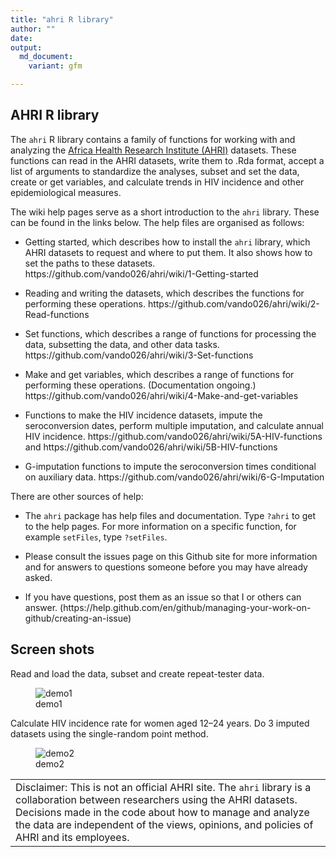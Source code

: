 ```yaml
---
title: "ahri R library"
author: ""
date: 
output: 
  md_document:
    variant: gfm

---
```


## AHRI R library

The `ahri` R library contains a family of functions for working with and analyzing the
[Africa Health Research Institute (AHRI)]( https://www.ahri.org/research/#research-department )  datasets. These functions can read in the AHRI
datasets, write them to .Rda format, accept a list of arguments to standardize the analyses,
subset and set the data, create or get variables, and calculate trends in HIV incidence and other
epidemiological measures. 

The wiki help pages serve as a short introduction to the `ahri` library. These can be
found in the links below. The help files are organised as follows:

- Getting started, which describes how to install the `ahri` library, which AHRI datasets
  to request and where to put them.  It also shows how to set the paths to these datasets.
  https://github.com/vando026/ahri/wiki/1-Getting-started

- Reading and writing the datasets, which describes the functions for performing these
  operations.  https://github.com/vando026/ahri/wiki/2-Read-functions

- Set functions, which describes a range of functions for processing the data, subsetting
  the data, and other data tasks. 
  https://github.com/vando026/ahri/wiki/3-Set-functions

- Make and get variables, which describes a range of functions for performing these
  operations. (Documentation ongoing.) https://github.com/vando026/ahri/wiki/4-Make-and-get-variables

- Functions to make the HIV incidence datasets, impute the
  seroconversion dates, perform multiple imputation, and calculate annual HIV incidence.
  https://github.com/vando026/ahri/wiki/5A-HIV-functions and 
  https://github.com/vando026/ahri/wiki/5B-HIV-functions

- G-imputation functions to impute the seroconversion times conditional on auxiliary data.
https://github.com/vando026/ahri/wiki/6-G-Imputation

There are other sources of help:

- The `ahri` package has help files and documentation. Type `?ahri` to get to the help
  pages. For more information on a specific function, for example `setFiles`, type
  `?setFiles`.

- Please consult the issues page on this Github site for more information and for answers
  to questions someone before you may have already asked. 

- If you have questions, post them as an issue so that I or others can answer.
  (https://help.github.com/en/github/managing-your-work-on-github/creating-an-issue)

## Screen shots

Read and load the data, subset and create repeat-tester data. 

![demo1](ahri1.gif)

Calculate HIV incidence rate for women aged 12--24 years. Do 3 imputed datasets using
the single-random point method. 

![demo2](ahri2.gif)

+---------------------------------------------------------------------------------------+
|Disclaimer: This is not an official AHRI site. The `ahri` library is a collaboration   |
|between researchers using the AHRI datasets.  Decisions made in the code about how to  |
|manage and analyze the data are independent of the views, opinions, and policies of    |
|AHRI and its employees.                                                                |
+---------------------------------------------------------------------------------------+
